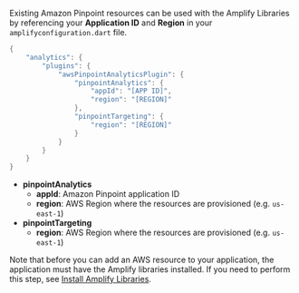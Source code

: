 Existing Amazon Pinpoint resources can be used with the Amplify Libraries by referencing your **Application ID** and **Region** in your `amplifyconfiguration.dart` file.

```dart
{
    "analytics": {
        "plugins": {
            "awsPinpointAnalyticsPlugin": {
                "pinpointAnalytics": {
                    "appId": "[APP ID]",
                    "region": "[REGION]"
                },
                "pinpointTargeting": {
                    "region": "[REGION]"
                }
            }
        }
    }
}
```

- **pinpointAnalytics**
  - **appId**: Amazon Pinpoint application ID
  - **region**: AWS Region where the resources are provisioned (e.g. `us-east-1`)
- **pinpointTargeting**
  - **region**: AWS Region where the resources are provisioned (e.g. `us-east-1`)

Note that before you can add an AWS resource to your application, the application must have the Amplify libraries installed. If you need to perform this step, see [Install Amplify Libraries](/[platform]/start/project-setup/create-application/#n2-install-amplify-libraries).
